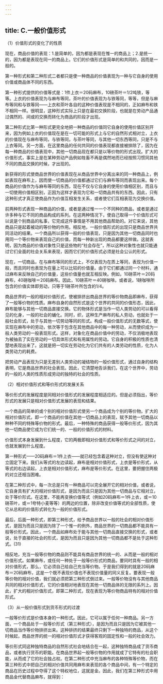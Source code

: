 ```yaml
---
---
---
```

title: C.一般价值形式
---







（1）价值形式的变化了的性质



现在，商品价值的表现：1.是简单的，因为都是表现在惟一的商品上；2.是统一的，因为都是表现在同一的商品上。它们的价值形式是简单的和共同的，因而是一般的。

第一种形式和第二种形式二者都只是使一种商品的价值表现为一种与它自身的使用价值或商品体不同的东西。

第一种形式提供的价值等式是：1件上衣＝20码麻布，10磅茶叶＝1/2吨铁，等等。上衣的价值表现为与麻布等同，茶叶的价值表现为与铁等同，等等，但是与麻布等同和与铁等同——上衣和茶叶各自的这种价值表现是不相同的，正如麻布和铁不相同一样。很明显，这种形式实际上只是在最初交换阶段，也就是在劳动产品通过偶然的、间或的交换而转化为商品的阶段才出现。

第二种形式比第一种形式更完全地把一种商品的价值同它自身的使用价值区别开来，因为例如上衣的价值现在是在一切可能的形式上与它的自然形式相对立，上衣的价值现在与麻布等同，与铁等同，与茶叶等同，与其他一切东西等同，只是不与上衣等同。另一方面，在这里商品的任何共同的价值表现都直接被排除了，因为在每一种商品的价值表现中，其他一切商品现在都只是以等价物的形式出现。扩大的价值形式，事实上是在某种劳动产品例如牲畜不再是偶然地而已经按照习惯同其他不同的商品交换的时候，才出现的。

新获得的形式使商品世界的价值表现在从商品世界中分离出来的同一种商品上，例如表现在麻布上，因而使一切商品的价值都通过它们与麻布等同而表现出来。每个商品的价值作为与麻布等同的东西，现在不仅与它自身的使用价值相区别，而且与一切使用价值相区别，正因为这样才表现为它和一切商品共有的东西。因此，只有这种形式才真正使商品作为价值互相发生关系，或者使它们互相表现为交换价值。

前两种形式表现一种商品的价值，或者是通过惟一一个不同种的商品，或者是通过许多种与它不同的商品构成的系列。在这两种情况下，使自己取得一个价值形式可以说是个别商品的私事，它完成这件事情是不用其他商品帮助的。对它来说，其他商品只是起着被动的等价物的作用。相反地，一般价值形式的出现只是商品世界共同活动的结果。一个商品所以获得一般的价值表现，只是因为其他一切商品同时也用同一个等价物来表现自己的价值，而每一种新出现的商品都要这样做。这就表明，因为商品的价值对象性只是这些物的“社会存在”，所以这种对象性也就只能通过它们全面的社会关系来表现，因而它们的价值形式必须是社会公认的形式。

现在，一切商品，在与麻布等同的形式上，不仅表现为在质上等同，表现为价值一般，而且同时也表现为在量上可以比较的价值量。由于它们都通过同一个材料，通过麻布来反映自己的价值量，这些价值量也就互相反映。例如，10磅茶叶＝20码麻布，40磅咖啡＝20码麻布。因此，10磅茶叶＝40磅咖啡。或者说，1磅咖啡所包含的价值实体即劳动，只等于1磅茶叶所包含的1/4。

商品世界的一般的相对价值形式，使被排挤出商品世界的等价物商品即麻布，获得了一般等价物的性质。麻布自身的自然形式是这个世界的共同的价值形态，因此，麻布能够与其他一切商品直接交换。它的物体形式是当作一切人类劳动的可以看得见的化身，一般的社会的蛹化。同时，织，这种生产麻布的私人劳动，也就处于一般社会形式，处于与其他一切劳动等同的形式。构成一般价值形式的无数等式，使实现在麻布中的劳动，依次等于包含在其他商品中的每一种劳动，从而使织成为一般人类劳动的一般表现形式。这样，对象化在商品价值中的劳动，不仅消极地表现为被抽去了实在劳动的一切具体形式和有用属性的劳动。它自身的积极的性质也清楚地表现出来了。这就是把一切实在劳动化为它们共有的人类劳动的性质，化为人类劳动力的耗费。

把劳动产品表现为只是无差别人类劳动的凝结物的一般价值形式，通过自身的结构表明，它是商品世界的社会表现。因此，它清楚地告诉我们，在这个世界中，劳动的一般的人类的性质形成劳动的独特的社会的性质。





（2）相对价值形式和等价形式的发展关系



等价形式的发展程度是同相对价值形式的发展程度相适应的。但是必须指出，等价形式的发展只是相对价值形式发展的表现和结果。

一个商品的简单的或个别的相对价值形式使另一个商品成为个别的等价物。扩大的相对价值形式，即一个商品的价值在其他一切商品上的表现，赋予其他一切商品以种种不同的特殊等价物的形式。最后，一种特殊的商品获得一般等价形式，因为其他一切商品使它成为它们统一的、一般的价值形式的材料。

价值形式本身发展到什么程度，它的两极即相对价值形式和等价形式之间的对立，也就发展到什么程度。

第一种形式——20码麻布＝1件上衣——就已经包含着这种对立，但没有使这种对立固定下来。我们从等式的左边读起，麻布是相对价值形式，上衣是等价形式，从等式的右边读起，上衣是相对价值形式，麻布是等价形式。在这里，要把握住两极的对立还相当困难。

在第二种形式中，每一次总是只有一种商品可以完全展开它的相对价值，或者说，它自身具有扩大的相对价值形式，是因为而且只是因为其他一切商品与它相对立，处于等价形式。在这里，不能再变换价值等式（例如20码麻布＝1件上衣，或＝10磅茶叶，或＝1夸特小麦等等）的两边的位置，除非改变价值等式的全部性质，使它从总和的价值形式转化为一般的价值形式。

最后，后面一种形式，即第三种形式，给予商品世界以一般的社会的相对价值形式，是因为而且只是因为除了一个惟一的例外，商品世界的一切商品都不能具有一般等价形式。因此，一个商品如麻布处于能与其他一切商品直接交换的形式，或者说，处于直接的社会的形式，是因为而且只是因为其他一切商品都不是处于这种形式。(31)

相反地，充当一般等价物的商品则不能具有商品世界的统一的、从而是一般的相对价值形式。如果麻布，或任何一种处于一般等价形式的商品，要同时具有一般的相对价值形式，那么，它必须自己给自己充当等价物。于是我们得到的就是20码麻布＝20码麻布，这是一个既不表现价值也不表现价值量的同义反复。要表现一般等价物的相对价值，我们就必须把第三种形式倒过来。一般等价物没有与其他商品共同的相对价值形式，它的价值相对地表现在其他一切商品体的无限的系列上。因此，扩大的相对价值形式，即第二种形式，现在表现为等价物商品特有的相对价值形式。





（3）从一般价值形式到货币形式的过渡



一般等价形式是价值本身的一种形式。因此，它可以属于任何一种商品。另一方面，一个商品处于一般等价形式（第三种形式），是因为而且只是因为它被其他一切商品当作等价物排挤出来。这种排挤的结果最终只剩下一种独特的商品，从这个时候起，商品世界的统一的相对价值形式才获得客观的固定性和一般的社会效力。

等价形式同这种独特商品的自然形式社会地结合在一起，这种独特商品成了货币商品，或者执行货币的职能。在商品世界起一般等价物的作用就成了它特有的社会职能，从而成了它的社会独占权。在第二种形式中充当麻布的各种特殊等价物，而在第三种形式中把自己的相对价值共同用麻布来表现的各个商品中间，有一个特定的商品在历史过程中夺得了这个特权地位，这就是金。因此，我们在第三种形式中用商品金代替商品麻布，就得到：